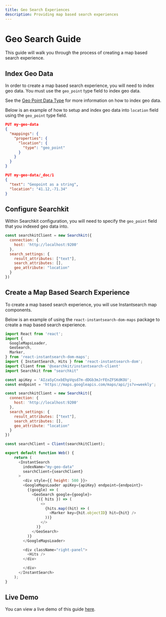 ```yaml
---
title: Geo Search Experiences
description: Providing map based search experiences
---
```


# Geo Search Guide

This guide will walk you through the process of creating a map based search experience. 

## Index Geo Data

In order to create a map based search experience, you will need to index geo data. You must use the `geo_point` type field to index geo data. 

See the [Geo Point Data Type](https://www.elastic.co/guide/en/elasticsearch/reference/current/geo-point.html) for more information on how to index geo data.

Below is an example of how to setup and index geo data into `location` field using the `geo_point` type field.

```json
PUT my-geo-data
{
  "mappings": {
    "properties": {
      "location": {
        "type": "geo_point"
      }
    }
  }
}

PUT my-geo-data/_doc/1
{
  "text": "Geopoint as a string",
  "location": "41.12,-71.34" 
}
```

## Configure Searchkit

Within Searchkit configuration, you will need to specify the `geo_point` field that you indexed geo data into. 

```js
const searchkitClient = new Searchkit({
  connection: {
    host: 'http://localhost:9200'
  },
  search_settings: {
    result_attributes: ["text"],
    search_attributes: [],
    geo_attribute: "location"
  }
})
```

## Create a Map Based Search Experience

To create a map based search experience, you will use Instantsearch map components. 

Below is an example of using the `react-instantsearch-dom-maps` package to create a map based search experience. 

```js
import React from 'react';
import {
  GoogleMapsLoader,
  GeoSearch,
  Marker,
} from 'react-instantsearch-dom-maps';
import { InstantSearch, Hits } from 'react-instantsearch-dom';
import Client from '@searchkit/instantsearch-client'
import Searchkit from "searchkit"

const apiKey = 'AIzaSyCnxbEhpVqsd7m-dDGb3mJrFEnZFSKdKOU';
const endpoint = 'https://maps.googleapis.com/maps/api/js?v=weekly';

const searchkitClient = new Searchkit({
  connection: {
    host: 'http://localhost:9200'
  },
  search_settings: {
    result_attributes: ["text"],
    search_attributes: [],
    geo_attribute: "location"
  }
})

const searchClient = Client(searchkitClient);

export default function Web() {
    return (  
      <InstantSearch
        indexName="my-geo-data"
        searchClient={searchClient}
      >
        <div style={{ height: 500 }}>
        <GoogleMapsLoader apiKey={apiKey} endpoint={endpoint}>
          {(google) => (
            <GeoSearch google={google}>
              {({ hits }) => (
                <>
                  {hits.map((hit) => (
                    <Marker key={hit.objectID} hit={hit} />
                  ))}
                </>
              )}
            </GeoSearch>
          )}
        </GoogleMapsLoader>

        <div className="right-panel">
          <Hits />
        </div>

        </div>
      </InstantSearch>
    );
}
```

## Live Demo

You can view a live demo of this guide [here](/geo-search-demo).